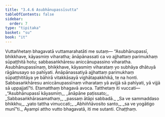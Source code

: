 ```yaml
---
title: "3.4.6 Asubhānupassīsutta"
tableOfContents: false
sidebar:
  order: 7
type: "tipitaka"
basket: "su"
book: "it"
---
```



<DynamicBreadcrumb />

<Division number="85" book="it">

<Paragraph number="591" book="it">
Vuttañhetaṃ bhagavatā vuttamarahatāti me sutaṃ—
</Paragraph>

<Paragraph number="592" book="it">
“Asubhānupassī, bhikkhave, kāyasmiṃ viharatha; ānāpānassati ca vo ajjhattaṃ parimukhaṃ sūpaṭṭhitā hotu; sabbasaṅkhāresu aniccānupassino viharatha. Asubhānupassīnaṃ, bhikkhave, kāyasmiṃ viharataṃ yo subhāya dhātuyā rāgānusayo so pahīyati. Ānāpānassatiyā ajjhattaṃ parimukhaṃ sūpaṭṭhititāya ye bāhirā vitakkāsayā vighātapakkhikā, te na honti. Sabbasaṅkhāresu aniccānupassīnaṃ viharataṃ yā avijjā sā pahīyati, yā vijjā sā uppajjatī”ti. Etamatthaṃ bhagavā avoca. Tatthetaṃ iti vuccati—
</Paragraph>

<Paragraph number="593" type="verses" book="it">
_“Asubhānupassī kāyasmiṃ,_  
_ānāpāne paṭissato;_  
_Sabbasaṅkhārasamathaṃ,_  
_passaṃ ātāpi sabbadā._  

</Paragraph>

<Paragraph number="594" type="verses" book="it">
_Sa ve sammaddaso bhikkhu,_  
_yato tattha vimuccati;_  
_Abhiññāvosito santo,_  
_sa ve yogātigo munī”ti._  

</Paragraph>

<Paragraph number="595" book="it">
Ayampi attho vutto bhagavatā, iti me sutanti.

</Paragraph>
</Division>

<Paragraph number="596" type="center" book="it">
Chaṭṭhaṃ.
</Paragraph>
